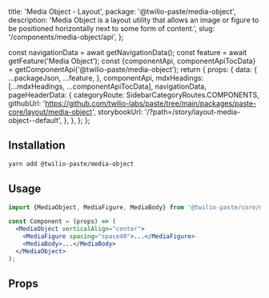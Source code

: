   title: 'Media Object - Layout',
  package: '@twilio-paste/media-object',
  description:
    'Media Object is a layout utility that allows an image or figure to be positioned horizontally next to some form of content.',
  slug: '/components/media-object/api',
};




  const navigationData = await getNavigationData();
  const feature = await getFeature('Media Object');
  const {componentApi, componentApiTocData} = getComponentApi('@twilio-paste/media-object');
  return {
    props: {
      data: {
        ...packageJson,
        ...feature,
      },
      componentApi,
      mdxHeadings: [...mdxHeadings, ...componentApiTocData],
      navigationData,
      pageHeaderData: {
        categoryRoute: SidebarCategoryRoutes.COMPONENTS,
        githubUrl: 'https://github.com/twilio-labs/paste/tree/main/packages/paste-core/layout/media-object',
        storybookUrl: '/?path=/story/layout-media-object--default',
      },
    },
  };
};

## Installation

```bash
yarn add @twilio-paste/media-object
```

## Usage

```jsx
import {MediaObject, MediaFigure, MediaBody} from '@twilio-paste/core/media-object';

const Component = (props) => (
  <MediaObject verticalAlign="center">
    <MediaFigure spacing="space40">...</MediaFigure>
    <MediaBody>...</MediaBody>
  </MediaObject>
);
```

## Props

<PropsTable componentApi={props.componentApi} />

